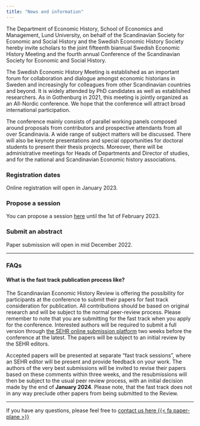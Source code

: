 ```yaml
---
title: "News and information"
---
```


The Department of Economic History, School of Economics and Management, Lund University, on behalf of the Scandinavian Society for Economic and Social History and the Swedish Economic History Society hereby invite scholars to the joint fifteenth biannual Swedish Economic History Meeting and the fourth annual Conference of the Scandinavian Society for Economic and Social History. 

The Swedish Economic History Meeting is established as an important forum for collaboration and dialogue amongst economic historians in Sweden and increasingly for colleagues from other Scandinavian countries and beyond. It is widely attended by PhD candidates as well as established researchers. As in Gothenburg in 2021, this meeting is jointly organized as an All-Nordic conference. We hope that the conference will attract broad international participation. 

The conference mainly consists of parallel working panels composed around proposals from contributors and prospective attendants from all over Scandinavia. A wide range of subject matters will be discussed. There will also be keynote presentations and special opportunities for doctoral students to present their thesis projects. Moreover, there will be administrative meetings for Heads of Departments and Director of studies, and for the national and Scandinavian Economic history associations. 

### Registration dates

Online registration will open in January 2023.

<!-- Register your attendance [here](registration.qmd). Registration is open until March 2023. -->

### Propose a session

You can propose a session [here](propose.qmd) until the 1st of February 2023.

### Submit an abstract

Paper submission will open in mid December 2022.

<!-- You can submit an abstract [here](paper-submit.qmd) until the end of April 2023. -->

---

### FAQs

<!-- #### How long should my presentation be?  -->

<!-- #### Must I have the paper written by the date of the meeting?  -->

#### What is the fast track publication process like?

The Scandinavian Economic History Review is offering the possibility for participants at the conference to submit their papers for fast track consideration for publication. All contributions should be based on original research and will be subject to the normal peer-review process. Please remember to note that you are submitting for the fast track when you apply for the conference. Interested authors will be required to submit a full version through [the SEHR online submission platform](https://www.tandfonline.com/loi/sehr20) two weeks before the conference at the latest. The papers will be subject to an initial review by the SEHR editors.


Accepted papers will be presented at separate “fast track sessions”, where an SEHR editor will be present and provide feedback on your work. The authors of the very best submissions will be invited to revise their papers based on these comments within three weeks, and the resubmissions will then be subject to the usual peer review process, with an initial decision made by the end of **January 2024**. Please note, that the fast track does not in any way preclude other papers from being submitted to the Review.

---

If you have any questions, please feel free to [contact us here {{< fa paper-plane >}}]({{< var email.contact >}})

